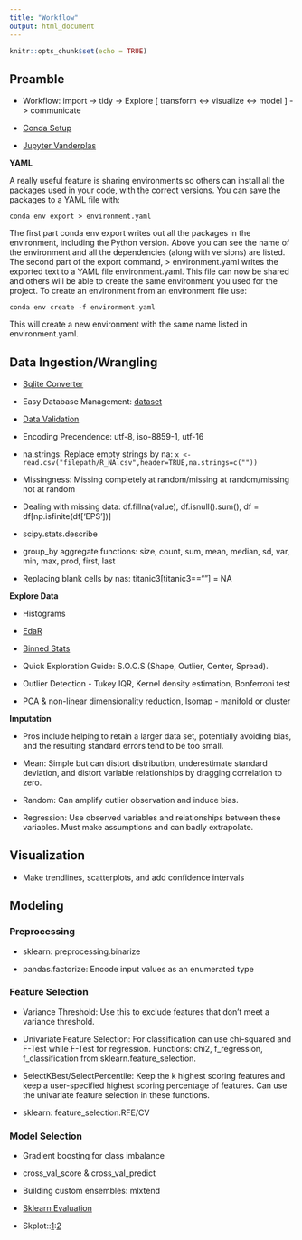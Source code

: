 ```yaml
---
title: "Workflow"
output: html_document
---
```


```r
knitr::opts_chunk$set(echo = TRUE)
```


## Preamble

* Workflow: import -> tidy -> Explore [ transform <-> visualize <-> model ] -> communicate

* [Conda Setup](http://tdhopper.com/blog/2015/Nov/24/my-python-environment-workflow-with-conda/)

* [Jupyter Vanderplas](https://www.youtube.com/watch?v=_ZEWDGpM-vM)

**YAML**

A really useful feature is sharing environments so others can install all the packages used in your code, with the correct versions. You can save the packages to a YAML file with:

`conda env export > environment.yaml`

The first part conda env export writes out all the packages in the environment, including the Python version. Above you can see the name of the environment and all the dependencies (along with versions) are listed. The second part of the export command, > environment.yaml writes the exported text to a YAML file environment.yaml. This file can now be shared and others will be able to create the same environment you used for the project. To create an environment from an environment file use:

`conda env create -f environment.yaml`

This will create a new environment with the same name listed in environment.yaml.

## Data Ingestion/Wrangling

* [Sqlite Converter](https://github.com/thombashi/sqlitebiter)

* Easy Database Management: [dataset](https://dataset.readthedocs.io/en/latest/)

* [Data Validation](https://github.com/data-cleaning/validate)

* Encoding Precendence: utf-8, iso-8859-1, utf-16

* na.strings: Replace empty strings by na: `x <- read.csv("filepath/R_NA.csv",header=TRUE,na.strings=c(""))`

* Missingness: Missing completely at random/missing at random/missing not at random

* Dealing with missing data: df.fillna(value), df.isnull().sum(), df = df[np.isfinite(df['EPS'])]

* scipy.stats.describe

* group_by aggregate functions: size, count, sum, mean, median, sd, var, min, max, prod, first, last

* Replacing blank cells by nas: titanic3[titanic3==""] = NA

**Explore Data**

* Histograms

* [EdaR](https://github.com/ujjwalkarn/xda)

* [Binned Stats](https://docs.scipy.org/doc/scipy-0.16.0/reference/generated/scipy.stats.binned_statistic.html)

* Quick Exploration Guide: S.O.C.S (Shape, Outlier, Center, Spread). 

* Outlier Detection - Tukey IQR, Kernel density estimation, Bonferroni test

* PCA & non-linear dimensionality reduction, Isomap - manifold or cluster

**Imputation**

* Pros include helping to retain a larger data set, potentially avoiding bias, and the resulting standard errors tend to be too small.

* Mean: Simple but can distort distribution, underestimate standard deviation, and distort variable relationships by dragging correlation to zero.

* Random: Can amplify outlier observation and induce bias.

* Regression: Use observed variables and relationships between these variables. Must make assumptions and can badly extrapolate.

## Visualization

* Make trendlines, scatterplots, and add confidence intervals

## Modeling

### Preprocessing

* sklearn: preprocessing.binarize

* pandas.factorize: Encode input values as an enumerated type

### Feature Selection

* Variance Threshold: Use this to exclude features that don't meet a variance threshold.
 
* Univariate Feature Selection: For classification can use chi-squared and F-Test while F-Test for regression. Functions: chi2, f_regression, f_classification from sklearn.feature_selection.

* SelectKBest/SelectPercentile: Keep the k highest scoring features and keep a user-specified highest scoring percentage of features. Can use the univariate feature selection in these functions. 

* sklearn: feature_selection.RFE/CV

### Model Selection

* Gradient boosting for class imbalance

* cross_val_score & cross_val_predict

* Building custom ensembles: mlxtend

* [Sklearn Evaluation](https://edublancas.github.io/sklearn-evaluation/)

* Skplot::[1](https://github.com/DistrictDataLabs/yellowbrick):[2](https://github.com/reiinakano/scikit-plot)
